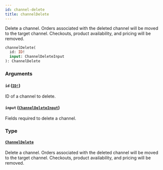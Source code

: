 ```yaml
---
id: channel-delete
title: channelDelete
---
```


Delete a channel. Orders associated with the deleted channel will be moved to the target channel. Checkouts, product availability, and pricing will be removed.

```graphql
channelDelete(
  id: ID!
  input: ChannelDeleteInput
): ChannelDelete

```

### Arguments

#### `id` ([`ID!`](/docs/developer/api-reference/scalars/id))

ID of a channel to delete.

#### `input` ([`ChannelDeleteInput`](/docs/developer/api-reference/inputs/channel-delete-input))

Fields required to delete a channel.

### Type

#### [`ChannelDelete`](/docs/developer/api-reference/objects/channel-delete)

Delete a channel. Orders associated with the deleted channel will be moved to the target channel. Checkouts, product availability, and pricing will be removed.
